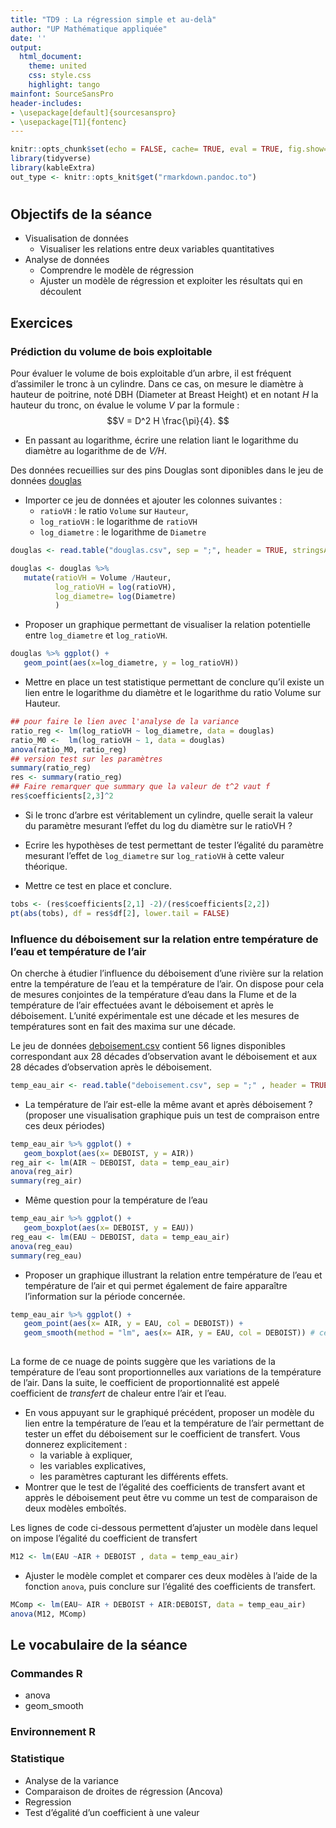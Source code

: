 ```yaml
---
title: "TD9 : La régression simple et au-delà"
author: "UP Mathématique appliquée"
date: ''
output:
  html_document:
    theme: united
    css: style.css
    highlight: tango
mainfont: SourceSansPro
header-includes:
- \usepackage[default]{sourcesanspro}
- \usepackage[T1]{fontenc}
---
```



```r
knitr::opts_chunk$set(echo = FALSE, cache= TRUE, eval = TRUE, fig.show='hide', message = FALSE, warning = FALSE, results = 'hide' )
library(tidyverse)
library(kableExtra)
out_type <- knitr::opts_knit$get("rmarkdown.pandoc.to")
```


# {.tabset .tabset-fade .tabset-pills}

##  Objectifs de la séance  

* Visualisation de données
  - Visualiser les relations entre deux variables quantitatives
* Analyse de données
   - Comprendre le modèle de régression
   - Ajuster un modèle de régression et exploiter les résultats qui en découlent
  
  
## Exercices 

###  Prédiction du volume de bois exploitable 

   Pour évaluer le volume de bois exploitable d'un arbre, il est fréquent d'assimiler le tronc à un cylindre. Dans ce cas, on mesure le diamètre à hauteur de poitrine, noté DBH (Diameter at Breast Height) et en notant *H* la hauteur du tronc,  on évalue le volume *V* par la formule :
   $$V = D^2 H \frac{\pi}{4}. $$
   
* En passant au logarithme, écrire une relation liant le logarithme du diamètre au logarithme de de *V/H*.

Des données recueillies sur des pins Douglas sont diponibles dans le jeu de données [douglas](douglas.csv)

* Importer ce jeu de données et ajouter les colonnes suivantes :
   - `ratioVH` : le ratio `Volume` sur `Hauteur`,
   - `log_ratioVH` : le logarithme de `ratioVH`
   - `log_diametre` : le logarithme de `Diametre`

```r
douglas <- read.table("douglas.csv", sep = ";", header = TRUE, stringsAsFactors = TRUE) 

douglas <- douglas %>% 
   mutate(ratioVH = Volume /Hauteur,
          log_ratioVH = log(ratioVH),
          log_diametre= log(Diametre)
          )
```

* Proposer un graphique permettant de visualiser la relation potentielle entre `log_diametre` et `log_ratioVH`.

```r
douglas %>% ggplot() +
   geom_point(aes(x=log_diametre, y = log_ratioVH))
```

* Mettre en place un test statistique permettant de conclure qu'il existe un lien entre le logarithme  du diamètre et le logarithme du ratio Volume sur Hauteur.

```r
## pour faire le lien avec l'analyse de la variance
ratio_reg <- lm(log_ratioVH ~ log_diametre, data = douglas)
ratio_M0 <-  lm(log_ratioVH ~ 1, data = douglas)
anova(ratio_M0, ratio_reg)
## version test sur les paramètres
summary(ratio_reg)
res <- summary(ratio_reg)
## Faire remarquer que summary que la valeur de t^2 vaut f
res$coefficients[2,3]^2
```

* Si le tronc d'arbre est véritablement un cylindre, quelle serait la valeur du paramètre mesurant l'effet du log du diamètre sur le ratioVH ?

* Ecrire les hypothèses de test permettant de tester l'égalité du paramètre mesurant l'effet de `log_diametre` sur  `log_ratioVH` à cette valeur théorique.


* Mettre ce test en place et conclure.

```r
tobs <- (res$coefficients[2,1] -2)/(res$coefficients[2,2])
pt(abs(tobs), df = res$df[2], lower.tail = FALSE)
```


### Influence du déboisement sur la relation entre température de l'eau et température de l'air

 On cherche à étudier l'influence du déboisement d'une rivière sur la relation entre la température de l'eau et la température de l'air. On dispose pour cela de mesures conjointes de la température d'eau dans la Flume et de la
température de l'air effectuées avant le déboisement et après le déboisement. L'unité expérimentale est une décade et les mesures de températures sont en fait des maxima sur une décade.

Le jeu  de données [deboisement.csv](deboisement.csv) contient 56 lignes disponibles correspondant aux 28 décades d'observation avant le déboisement et aux 28 décades d'observation après le déboisement.

```r
temp_eau_air <- read.table("deboisement.csv", sep = ";" , header = TRUE, stringsAsFactors = TRUE)
```

* La température de l'air est-elle la même avant et après déboisement ? (proposer une visualisation graphique puis un test de compraison entre ces deux périodes)

```r
temp_eau_air %>% ggplot() +
   geom_boxplot(aes(x= DEBOIST, y = AIR))
reg_air <- lm(AIR ~ DEBOIST, data = temp_eau_air)
anova(reg_air)
summary(reg_air)
```


* Même question pour la température de l'eau 

```r
temp_eau_air %>% ggplot() +
   geom_boxplot(aes(x= DEBOIST, y = EAU))
reg_eau <- lm(EAU ~ DEBOIST, data = temp_eau_air)
anova(reg_eau)
summary(reg_eau)
```

* Proposer un graphique illustrant la relation entre température de l'eau et température de l'air et qui permet 
également de faire apparaître l'information sur la période concernée.


```r
temp_eau_air %>% ggplot() +
   geom_point(aes(x= AIR, y = EAU, col = DEBOIST)) +
   geom_smooth(method = "lm", aes(x= AIR, y = EAU, col = DEBOIST)) # cette ligne n'est pas essentielle
   
```


La forme de ce nuage de points suggère que les variations de la température de l'eau sont proportionnelles aux variations de la température de l'air. Dans la suite, le coefficient de proportionnalité est appelé coefficient de *transfert* de chaleur entre l'air et l'eau.

* En  vous appuyant sur le graphiqué précédent, proposer un modèle du lien entre la température de l'eau et la température de l'air permettant de tester un effet du déboisement sur le coefficient de transfert. Vous donnerez explicitement :
    - la variable à expliquer,
    - les variables explicatives,
    - les paramètres capturant les différents  effets.

* Montrer que le test de l'égalité des coefficients de transfert avant et apprès le déboisement peut être vu comme un test de comparaison de deux modèles emboîtés.



Les lignes de code ci-dessous permettent d'ajuster un modèle dans lequel on impose l'égalité du coefficient de transfert

```r
M12 <- lm(EAU ~AIR + DEBOIST , data = temp_eau_air)
```

* Ajuster le modèle complet et comparer ces deux modèles à l'aide de la fonction `anova`, puis conclure sur l'égalité des coefficients de transfert.

```r
MComp <- lm(EAU~ AIR + DEBOIST + AIR:DEBOIST, data = temp_eau_air)
anova(M12, MComp)
```


## Le vocabulaire de la séance

### Commandes R
- anova
- geom_smooth

### Environnement R


### Statistique 
- Analyse de la variance
- Comparaison de droites de régression (Ancova)
- Regression
- Test d'égalité d'un coefficient à une valeur
